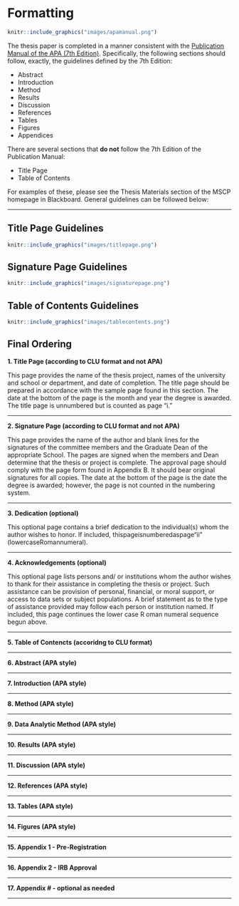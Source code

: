 # Formatting


```r
knitr::include_graphics("images/apamanual.png")
```


 The thesis paper is completed in a manner consistent with the [Publication Manual of the APA (7th Edition)](https://www.amazon.com/s?k=apa+publication+manual+7th+edition&crid=7T10VJ2PYQZH&sprefix=apa+pu%2Caps%2C261&ref=nb_sb_ss_i_1_6). Specifically, the following sections should follow, exactly, the guidelines defined by the 7th Edition:

  * Abstract
  * Introduction
  * Method
  * Results
  * Discussion
  * References
  * Tables
  * Figures
  * Appendices
  
There are several sections that **do not** follow the 7th Edition of the Publication Manual:

  * Title Page
  * Table of Contents

For examples of these, please see the Thesis Materials section of the MSCP homepage in Blackboard.  General guidelines can be followed below:

___

## Title Page Guidelines

```r
knitr::include_graphics("images/titlepage.png")
```



## Signature Page Guidelines

```r
knitr::include_graphics("images/signaturepage.png")
```



## Table of Contents Guidelines


```r
knitr::include_graphics("images/tablecontents.png")
```

## Final Ordering

**1. Title Page (according to CLU format and not APA)**

This page provides the name of the thesis project, names of the university and school or department, and date of completion. The title page should be prepared in accordance with the sample page found in this section. The date at the bottom of the page is the month and year the degree is awarded. The title page is unnumbered but is counted as page “i.”

___


**2. Signature Page (according to CLU format and not APA)**

This page provides the name of the author and blank lines for the signatures of the committee members and the Graduate Dean of the appropriate School. The pages are signed when the members and Dean determine that the thesis or project is complete. The approval page should comply with the page form found in Appendix B. It should bear original signatures for all copies. The date at the bottom of the page is the date the degree is awarded; however, the page is not counted in the numbering system.

___

**3. Dedication (optional)**

This optional page contains a brief dedication to the individual(s) whom the author wishes to honor. If included, thispageisnumberedaspage“ii” (lowercaseRomannumeral).

___


**4. Acknowledgements (optional)**

This optional page lists persons and/ or institutions whom the author wishes to thank for their assistance in completing the thesis or project. Such assistance can be provision of personal, financial, or moral support, or access to data sets or subject populations. A brief statement as to the type of assistance provided may follow each person or institution named. If included, this page continues the lower case R oman numeral sequence begun above.

___


**5. Table of Contencts (accoridng to CLU format)**

___


**6. Abstract (APA style)**

___


**7. Introduction (APA style)**

___


**8. Method (APA style)**

___


**9. Data Analytic Method (APA style)**

___



**10. Results (APA style)**

___


**11. Discussion (APA style)**

___


**12. References (APA style)**

___


**13. Tables (APA style)**

___


**14. Figures (APA style)**

___


**15. Appendix 1 - Pre-Registration**

___


**16. Appendix 2 - IRB Approval**

___


**17. Appendix # - optional as needed**


___


